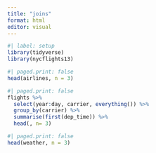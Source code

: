 ```yaml
---
title: "joins"
format: html
editor: visual
---
```


```r
#| label: setup
library(tidyverse)
library(nycflights13)
```

```r
#| paged.print: false
head(airlines, n = 3)
```
```r
#| paged.print: false
flights %>% 
  select(year:day, carrier, everything()) %>% 
  group_by(carrier) %>% 
  summarise(first(dep_time)) %>% 
  head(, n= 3)
```
```r
#| paged.print: false
head(weather, n = 3)
```

